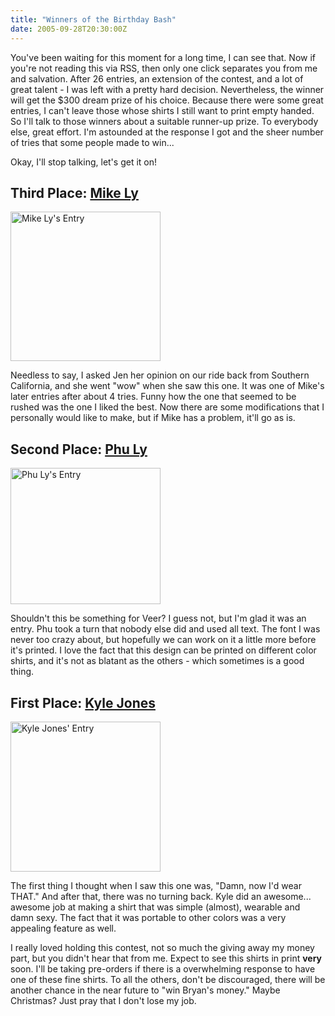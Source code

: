 ```yaml
---
title: "Winners of the Birthday Bash"
date: 2005-09-28T20:30:00Z
---
```


You've been waiting for this moment for a long time, I can see that. Now if you're not reading this via RSS, then only one click separates you from me and salvation. After 26 entries, an extension of the contest, and a lot of great talent - I was left with a pretty hard decision. Nevertheless, the winner will get the $300 dream prize of his choice. Because there were some great entries, I can't leave those whose shirts I still want to print empty handed. So I'll talk to those winners about a suitable runner-up prize. To everybody else, great effort. I'm astounded at the response I got and the sheer number of tries that some people made to win...

Okay, I'll stop talking, let's get it on!

## Third Place: [Mike Ly][1]

[<img src="https://farm1.static.flickr.com/26/47644350_728528f5c9_m.jpg" width="240" height="239" alt="Mike Ly's Entry" />][2]

Needless to say, I asked Jen her opinion on our ride back from Southern California, and she went "wow" when she saw this one. It was one of Mike's later entries after about 4 tries. Funny how the one that seemed to be rushed was the one I liked the best. Now there are some modifications that I personally would like to make, but if Mike has a problem, it'll go as is.

## Second Place: [Phu Ly][3]

[<img src="https://farm1.static.flickr.com/25/47644375_1880862fa7_m.jpg" width="240" height="218" alt="Phu Ly's Entry" />][4]

Shouldn't this be something for Veer? I guess not, but I'm glad it was an entry. Phu took a turn that nobody else did and used all text. The font I was never too crazy about, but hopefully we can work on it a little more before it's printed. I love the fact that this design can be printed on different color shirts, and it's not as blatant as the others - which sometimes is a good thing.

## First Place: [Kyle Jones][5]

[<img src="https://farm1.static.flickr.com/27/47644362_13b4387357_m.jpg" width="240" height="240" alt="Kyle Jones' Entry" />][6]

The first thing I thought when I saw this one was, "Damn, now I'd wear THAT." And after that, there was no turning back. Kyle did an awesome... awesome job at making a shirt that was simple (almost), wearable and damn sexy. The fact that it was portable to other colors was a very appealing feature as well.

I really loved holding this contest, not so much the giving away my money part, but you didn't hear that from me. Expect to see this shirts in print **very** soon. I'll be taking pre-orders if there is a overwhelming response to have one of these fine shirts. To all the others, don't be discouraged, there will be another chance in the near future to "win Bryan's money." Maybe Christmas? Just pray that I don't lose my job.

[1]: http://ricedog.com/
[2]: http://www.flickr.com/photos/avalonstar/47644350/ "Mike Ly's Entry by Bryan Veloso, on Flickr"
[3]: http://ifelse.co.uk/
[4]: http://www.flickr.com/photos/avalonstar/47644375/ "Phu Ly's Entry by Bryan Veloso, on Flickr"
[5]: http://www.justkyle.com/
[6]: http://www.flickr.com/photos/avalonstar/47644362/ "Kyle Jones' Entry by Bryan Veloso, on Flickr"
